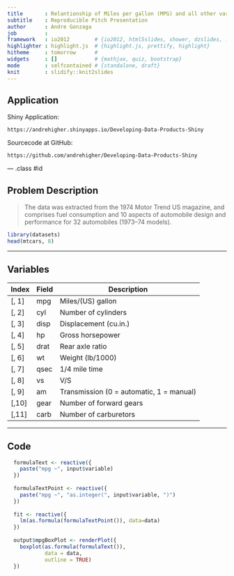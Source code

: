 ```yaml
---
title       : Relantionship of Miles per gallon (MPG) and all other variables
subtitle    : Reproducible Pitch Presentation
author      : Andre Gonzaga
job         : 
framework   : io2012        # {io2012, html5slides, shower, dzslides, ...}
highlighter : highlight.js  # {highlight.js, prettify, highlight}
hitheme     : tomorrow      # 
widgets     : []            # {mathjax, quiz, bootstrap}
mode        : selfcontained # {standalone, draft}
knit        : slidify::knit2slides
---
```


## Application

Shiny Application:
```
https://andrehigher.shinyapps.io/Developing-Data-Products-Shiny
```

Sourcecode at GitHub:
```
https://github.com/andrehigher/Developing-Data-Products-Shiny
```

--- .class #id 

## Problem Description

> The data was extracted from the 1974 Motor Trend US magazine, and comprises fuel consumption and 10 aspects of automobile design and performance for 32 automobiles (1973–74 models).

```r
library(datasets)
head(mtcars, 8)
```

---

## Variables

| Index | Field | Description |
------- | ----- | ------ |
| [, 1] | mpg | Miles/(US) gallon |
| [, 2]  | cyl | Number of cylinders |
| [, 3]  | disp | Displacement (cu.in.) |
| [, 4]	| hp | Gross horsepower |
| [, 5]	| drat | Rear axle ratio |
| [, 6]	| wt | Weight (lb/1000) |
| [, 7]	| qsec | 1/4 mile time |
| [, 8]	| vs | V/S |
| [, 9]	| am | Transmission (0 = automatic, 1 = manual) |
| [,10]	| gear | Number of forward gears |
| [,11]	| carb | Number of carburetors |

---

## Code

```r
  formulaText <- reactive({
    paste("mpg ~", input$variable)
  })
  
  formulaTextPoint <- reactive({
    paste("mpg ~", "as.integer(", input$variable, ")")
  })
  
  fit <- reactive({
    lm(as.formula(formulaTextPoint()), data=data)
  })
  
  output$mpgBoxPlot <- renderPlot({
    boxplot(as.formula(formulaText()), 
            data = data,
            outline = TRUE)
  })

```


